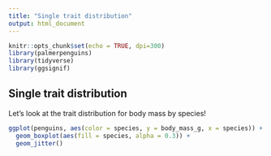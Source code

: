 ```yaml
---
title: "Single trait distribution"
output: html_document
---
```


```r
knitr::opts_chunk$set(echo = TRUE, dpi=300)
library(palmerpenguins)
library(tidyverse)
library(ggsignif)

```

## Single trait distribution
Let's look at the trait distribution for body mass by species!  

```r
ggplot(penguins, aes(color = species, y = body_mass_g, x = species)) +
  geom_boxplot(aes(fill = species, alpha = 0.3)) +
  geom_jitter()  
  
```